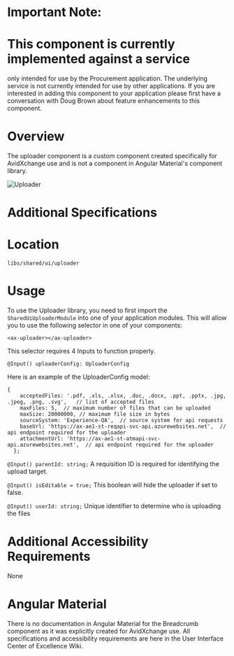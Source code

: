 
<Meta title="Wiki/Uploader" />

# **Important Note:**

# This component is currently implemented against a service

only intended for use by the Procurement application. The underlying service is not currently intended
for use by other applications. If you are interested in adding this component to your application please
first have a conversation with Doug Brown about feature enhancements to this component.

# **Overview**

The uploader component is a custom component created specifically for AvidXchange use and is not a component in Angular Material's component library.

<img src={Uploader} alt="Uploader" />

# **Additional Specifications**

# Location

`libs/shared/ui/uploader`

# Usage

To use the Uploader library, you need to first import the `SharedUiUploaderModule` into one of your application modules.
This will allow you to use the following selector in one of your components:

`<ax-uploader></ax-uploader>`

This selector requires 4 Inputs to function properly.

`@Input() uploaderConfig: UploaderConfig`

Here is an example of the UploaderConfig model:

```
{
    acceptedFiles: '.pdf, .xls, .xlsx, .doc, .docx, .ppt, .pptx, .jpg, .jpeg, .png, .svg',   // list of accepted files
    maxFiles: 5,  // maximum number of files that can be uploaded
    maxSize: 20000000, // maximum file size in bytes
    sourceSystem: 'Experience-QA',  // source system for api requests
    baseUrl: 'https://ax-ae1-st-reqapi-svc-api.azurewebsites.net',  // api endpoint required for the uploader
    attachmentUrl: 'https://ax-ae1-st-atmapi-svc-api.azurewebsites.net',  // api endpoint required for the uploader
  };
```

`@Input() parentId: string;`
A requisition ID is required for identifying the upload target.

`@Input() isEditable = true;`
This boolean will hide the uploader if set to false.

`@Input() userId: string;`
Unique identifier to determine who is uploading the files

# **Additional Accessibility Requirements**

None

# **Angular Material**

There is no documentation in Angular Material for the Breadcrumb component as it was explicitly created for AvidXchange use. All specifications and accessibility requirements are here in the User Interface Center of Excellence Wiki.

